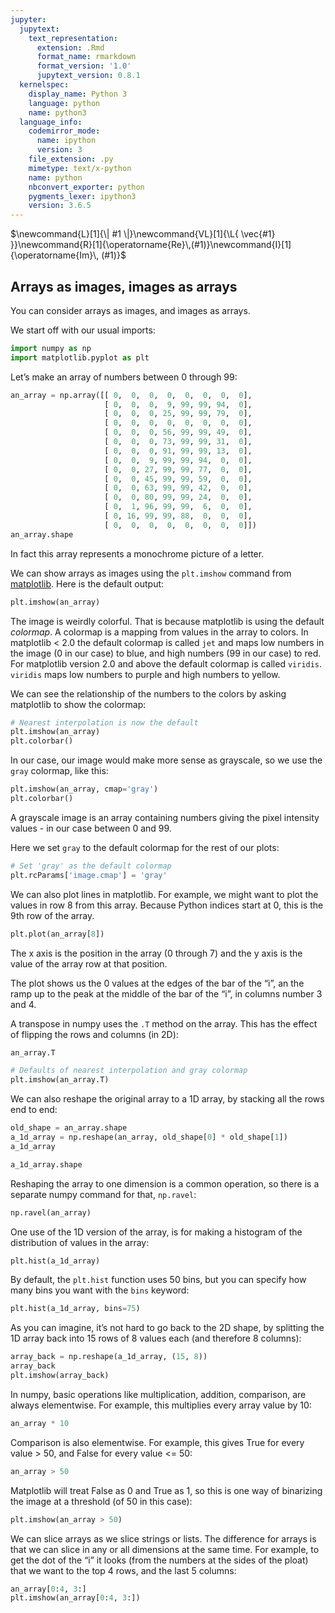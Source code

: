 ```yaml
---
jupyter:
  jupytext:
    text_representation:
      extension: .Rmd
      format_name: rmarkdown
      format_version: '1.0'
      jupytext_version: 0.8.1
  kernelspec:
    display_name: Python 3
    language: python
    name: python3
  language_info:
    codemirror_mode:
      name: ipython
      version: 3
    file_extension: .py
    mimetype: text/x-python
    name: python
    nbconvert_exporter: python
    pygments_lexer: ipython3
    version: 3.6.5
---
```


$\newcommand{L}[1]{\| #1 \|}\newcommand{VL}[1]{\L{ \vec{#1} }}\newcommand{R}[1]{\operatorname{Re}\,(#1)}\newcommand{I}[1]{\operatorname{Im}\, (#1)}$

## Arrays as images, images as arrays

You can consider arrays as images, and images as arrays.

We start off with our usual imports:

```python
import numpy as np
import matplotlib.pyplot as plt
```

Let’s make an array of numbers between 0 through 99:

```python
an_array = np.array([[ 0,  0,  0,  0,  0,  0,  0,  0],
                     [ 0,  0,  0,  9, 99, 99, 94,  0],
                     [ 0,  0,  0, 25, 99, 99, 79,  0],
                     [ 0,  0,  0,  0,  0,  0,  0,  0],
                     [ 0,  0,  0, 56, 99, 99, 49,  0],
                     [ 0,  0,  0, 73, 99, 99, 31,  0],
                     [ 0,  0,  0, 91, 99, 99, 13,  0],
                     [ 0,  0,  9, 99, 99, 94,  0,  0],
                     [ 0,  0, 27, 99, 99, 77,  0,  0],
                     [ 0,  0, 45, 99, 99, 59,  0,  0],
                     [ 0,  0, 63, 99, 99, 42,  0,  0],
                     [ 0,  0, 80, 99, 99, 24,  0,  0],
                     [ 0,  1, 96, 99, 99,  6,  0,  0],
                     [ 0, 16, 99, 99, 88,  0,  0,  0],
                     [ 0,  0,  0,  0,  0,  0,  0,  0]])
an_array.shape
```

In fact this array represents a monochrome picture of a letter.

We can show arrays as images using the `plt.imshow` command from
[matplotlib](http://matplotlib.org/). Here is the default output:

```python
plt.imshow(an_array)
```

The image is weirdly colorful. That is because matplotlib is using the default
*colormap*. A colormap is a mapping from values in the array to colors. In
matplotlib < 2.0 the default colormap is called `jet` and maps low numbers
in the image (0 in our case) to blue, and high numbers (99 in our case) to
red. For matplotlib version 2.0 and above the default colormap is called
`viridis`.  `viridis` maps low numbers to purple and high numbers to
yellow.

We can see the relationship of the numbers to the colors by asking matplotlib
to show the colormap:

```python
# Nearest interpolation is now the default
plt.imshow(an_array)
plt.colorbar()
```

In our case, our image would make more sense as grayscale, so we use the
`gray` colormap, like this:

```python
plt.imshow(an_array, cmap='gray')
plt.colorbar()
```

A grayscale image is an array containing numbers giving the pixel intensity
values - in our case between 0 and 99.

Here we set `gray` to the default colormap for the rest of our plots:

```python
# Set 'gray' as the default colormap
plt.rcParams['image.cmap'] = 'gray'
```

We can also plot lines in matplotlib. For example, we might want to plot the
values in row 8 from this array.  Because Python indices start at 0, this is
the 9th row of the array.

```python
plt.plot(an_array[8])
```

The x axis is the position in the array (0 through 7) and the y axis is the
value of the array row at that position.

The plot shows us the 0 values at the edges of the bar of the “i”, an the ramp
up to the peak at the middle of the bar of the “i”, in columns number 3 and 4.

A transpose in numpy uses the `.T` method on the array. This has the effect
of flipping the rows and columns (in 2D):

```python
an_array.T
```

```python
# Defaults of nearest interpolation and gray colormap
plt.imshow(an_array.T)
```

We can also reshape the original array to a 1D array, by stacking all the rows
end to end:

```python
old_shape = an_array.shape
a_1d_array = np.reshape(an_array, old_shape[0] * old_shape[1])
a_1d_array
```

```python
a_1d_array.shape
```

Reshaping the array to one dimension is a common operation, so there is a
separate numpy command for that, `np.ravel`:

```python
np.ravel(an_array)
```

One use of the 1D version of the array, is for making a histogram of the
distribution of values in the array:

```python
plt.hist(a_1d_array)
```

By default, the `plt.hist` function uses 50 bins, but you can specify how
many bins you want with the `bins` keyword:

```python
plt.hist(a_1d_array, bins=75)
```

As you can imagine, it’s not hard to go back to the 2D shape, by splitting the
1D array back into 15 rows of 8 values each (and therefore 8 columns):

```python
array_back = np.reshape(a_1d_array, (15, 8))
array_back
plt.imshow(array_back)
```

In numpy, basic operations like multiplication, addition, comparison, are
always elementwise. For example, this multiplies every array value by 10:

```python
an_array * 10
```

Comparison is also elementwise. For example, this gives True for every value >
50, and False for every value <= 50:

```python
an_array > 50
```

Matplotlib will treat False as 0 and True as 1, so this is one way of
binarizing the image at a threshold (of 50 in this case):

```python
plt.imshow(an_array > 50)
```

We can slice arrays as we slice strings or lists. The difference for arrays is
that we can slice in any or all dimensions at the same time.  For example, to
get the dot of the “i” it looks (from the numbers at the sides of the ploat)
that we want to the top 4 rows, and the last 5 columns:

```python
an_array[0:4, 3:]
plt.imshow(an_array[0:4, 3:])
```

<!-- vim:ft=rst -->
<!-- Course -->
<!-- BIC -->
<!-- Python distributions -->
<!-- Version control -->
<!-- Editors -->
<!-- Python and common libraries -->
<!-- IPython -->
<!-- Virtualenv and helpers -->
<!-- Pypi and packaging -->
<!-- Mac development -->
<!-- Windows development -->
<!-- Nipy and friends -->
<!-- FMRI datasets -->
<!-- Languages -->
<!-- Imaging software -->
<!-- Installation -->
<!-- Tutorials -->
<!-- MB tutorials -->
<!-- Ideas -->
<!-- Psych-214 -->
<!-- People -->
<!-- Licenses -->
<!-- Neuroimaging stuff -->
<!-- OpenFMRI projects -->
<!-- Unix -->
<!-- Substitutions -->
